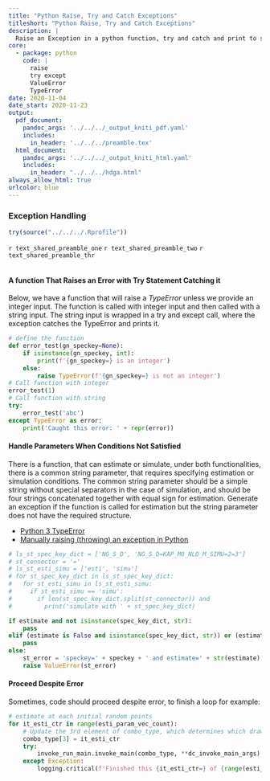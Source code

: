 ```yaml
---
title: "Python Raise, Try and Catch Exceptions"
titleshort: "Python Raise, Try and Catch Exceptions"
description: |
  Raise an Exception in a python function, try and catch and print to string.
core:
  - package: python
    code: |
      raise
      try except
      ValueError
      TypeError      
date: 2020-11-04
date_start: 2020-11-23
output:
  pdf_document:
    pandoc_args: '../../../_output_kniti_pdf.yaml'
    includes:
      in_header: '../../../preamble.tex'
  html_document:
    pandoc_args: '../../../_output_kniti_html.yaml'
    includes:
      in_header: "../../../hdga.html"
always_allow_html: true
urlcolor: blue
---
```


### Exception Handling

```r
try(source("../../../.Rprofile"))
```

`r text_shared_preamble_one`
`r text_shared_preamble_two`
`r text_shared_preamble_thr`

```python
```

#### A function That Raises an Error with Try Statement Catching it

Below, we have a function that will raise a *TypeError* unless we provide an integer input. The function is called with integer input and then called with a string input. The string input is wrapped in a try and except call, where the exception catches the TypeError and prints it. 

```python
# define the function
def error_test(gn_speckey=None):
    if isinstance(gn_speckey, int):
        print(f'{gn_speckey=} is an integer')
    else:
        raise TypeError(f'{gn_speckey=} is not an integer')
# Call function with integer
error_test(1)
# Call function with string
try:
    error_test('abc')
except TypeError as error:
    print('Caught this error: ' + repr(error))
```

#### Handle Parameters When Conditions Not Satisfied

There is a function, that can estimate or simulate, under both functionalities, there is a common string parameter, that requires specifying estimation or simulation conditions. The common string parameter should be a simple string without special separators in the case of simulation, and should be four strings concatenated together with equal sign for estimation. Generate an exception if the function is called for estimation but the string parameter does not have the required structure.

- [Python 3 TypeError](https://docs.python.org/3/library/exceptions.html#TypeError)
- [Manually raising (throwing) an exception in Python](https://stackoverflow.com/a/30317038/8280804)

```python
# ls_st_spec_key_dict = ['NG_S_D', 'NG_S_D=KAP_M0_NLD_M_SIMU=2=3']
# st_connector = '='
# ls_st_esti_simu = ['esti', 'simu']
# for st_spec_key_dict in ls_st_spec_key_dict:
#   for st_esti_simu in ls_st_esti_simu:
#     if st_esti_simu == 'simu':
#       if len(st_spec_key_dict.split(st_connector)) and
#         print('simulate with ' + st_spec_key_dict)

if estimate and not isinstance(spec_key_dict, str):
    pass
elif (estimate is False and isinstance(spec_key_dict, str)) or (estimate is False and isinstance(spec_key_dict, dict)):
    pass
else:
    st_error = 'speckey=' + speckey + ' and estimate=' + str(estimate)
    raise ValueError(st_error)
```

#### Proceed Despite Error

Sometimes, code should proceed despite error, to finish a loop for example:

```python
# estimate at each initial random points
for it_esti_ctr in range(esti_param_vec_count):
    # Update the 3rd element of combo_type, which determines which draw index to use
    combo_type[3] = it_esti_ctr
    try:
        invoke_run_main.invoke_main(combo_type, **dc_invoke_main_args)
    except Exception:
        logging.critical(f'Finished this {it_esti_ctr=} of {range(esti_param_vec_count)=}')
```

